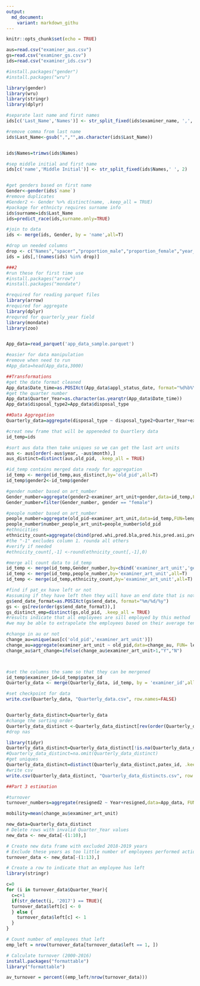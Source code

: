 ```yaml
---
output:
  md_document:
    variant: markdown_githu
---
```


```r
knitr::opts_chunk$set(echo = TRUE)
```

```r
aus=read.csv("examiner_aus.csv")
gs=read.csv("examiner_gs.csv")
ids=read.csv("examiner_ids.csv")

#install.packages("gender")
#install.packages("wru")
```

```r
library(gender)
library(wru)
library(stringr)
library(dplyr)

#separate last name and first names
ids[c('Last_Name','Names')] <- str_split_fixed(ids$examiner_name, ',', 2)

#remove comma from last name
ids$Last_Name<-gsub(",","",as.character(ids$Last_Name))


ids$Names=trimws(ids$Names)

#sep middle initial and first name
ids[c('name','Middle Initial')] <- str_split_fixed(ids$Names,' ', 2)


#get genders based on first name
Gender<-gender(ids$`name`)
#remove duplicates
#Gender2 <- Gender %>% distinct(name, .keep_all = TRUE)
#package for ethnicty requires surname info
ids$surname=ids$Last_Name
ids=predict_race(ids,surname.only=TRUE)

#join to data
ids <- merge(ids, Gender, by = 'name',all=T)

#drop un needed columns
drop <- c("Names","spacer","proportion_male","proportion_female","year_min","year_max")
ids = ids[,!(names(ids) %in% drop)]
```

```r
###2
#run these for first time use
#install.packages("arrow")
#install.packages("mondate")

#required for reading parquet files
library(arrow)
#required for aggregate
library(dplyr)
#requred for quarterly_year field
library(mondate)
library(zoo)


App_data=read_parquet('app_data_sample.parquet')

#easier for data manipulation
#remove when need to run
#App_data=head(App_data,3000)
```


```r
##Transformations
#get the date format cleaned
App_data$Date_time=as.POSIXct(App_data$appl_status_date, format="%d%b%Y %H:%M:%S")
#get the quarter number
App_data$Quarter_Year=as.character(as.yearqtr(App_data$Date_time))
App_data$disposal_type2=App_data$disposal_type

##Data Aggregation
Quarterly_data=aggregate(disposal_type ~ disposal_type2+Quarter_Year+examiner_id,data=App_data, FUN= length)

#creat new frame that will be appeneded to Quartlery data
id_temp=ids

#sort aus data then take uniques so we can get the last art units
aus <- aus[order(-aus$year, -aus$month),] 
aus_distinct=distinct(aus,old_pid, .keep_all = TRUE)

#id_temp contains merged data ready for aggregation
id_temp <- merge(id_temp,aus_distinct,by='old_pid',all=T)
id_temp$gender2<-id_temp$gender

#gender number based on art_number
Gender_number=aggregate(gender2~examiner_art_unit+gender,data=id_temp,FUN=length)
Gender_number=filter(Gender_number, gender == "female")

#people number based on art_number
people_number=aggregate(old_pid~examiner_art_unit,data=id_temp,FUN=length)
people_number$number_people_art_unit=people_number$old_pid
#ethnicities
ethnicity_count=aggregate(cbind(pred.whi,pred.bla,pred.his,pred.asi,pred.oth)~examiner_art_unit,data=id_temp,FUN=sum)
#the "-1" excludes column 1. rounda all others
#verify if needed
#ethnicity_count[,-1] <-round(ethnicity_count[,-1],0)

#merge all count data to id_temp
id_temp <- merge(id_temp,Gender_number,by=cbind('examiner_art_unit','gender'),all=T)
id_temp <- merge(id_temp,people_number,by='examiner_art_unit',all=T)
id_temp <- merge(id_temp,ethnicity_count,by='examiner_art_unit',all=T)

#find if pat_ex have left or not
#assuming if they have left then they will have an end date that is not NA
gs$end_date_format=as.POSIXct(gs$end_date, format="%m/%d/%y")
gs <- gs[rev(order(gs$end_date_format)),] 
gs_distinct_emp=distinct(gs,old_pid, .keep_all = TRUE)
#results indicate that all employees are sill employed by this method
#we may be able to extrapolate the employees based on their average tenue or regular promotion cycles. 

#change in au or not
change_au=unique(aus[c('old_pid','examiner_art_unit')])
change_au=aggregate(examiner_art_unit ~ old_pid,data=change_au, FUN= length)
change_au$art_change=ifelse(change_au$examiner_art_unit>1,"Y","N")



#set the columns the same so that they can be mergened
id_temp$examiner_id=id_temp$patex_id
Quarterly_data <- merge(Quarterly_data, id_temp, by = 'examiner_id',all=T)

#set checkpoint for data
write.csv(Quarterly_data, "Quarterly_data.csv", row.names=FALSE)


Quarterly_data_distinct=Quarterly_data
#change the sorting order
Quarterly_data_distinct <-Quarterly_data_distinct[rev(order(Quarterly_data_distinct$Quarter_Year)),] 
#drop nas

library(tidyr)
Quarterly_data_distinct=Quarterly_data_distinct[!is.na(Quarterly_data_distinct$Quarter_Year),]
#Quarterly_data_distinct=na.omit(Quarterly_data_distinct)
#get uniques
Quarterly_data_distinct=distinct(Quarterly_data_distinct,patex_id, .keep_all = TRUE)
#write csv
write.csv(Quarterly_data_distinct, "Quarterly_data_distincts.csv", row.names=FALSE)

```


```r

##Part 3 estimation

#turnover
turnover_numbers=aggregate(resigned2 ~ Year+resigned,data=App_data, FUN= length)

mobility=mean(change_au$examiner_art_unit)


```

```r
new_data=Quarterly_data_distinct
# Delete rows with invalid Quarter_Year values
new_data <- new_data[-(1:10),]

# Create new data frame with excluded 2018-2019 years
# Exclude these years as too little number of employees performed actions in 2018-2019
turnover_data <- new_data[-(1:13),]

# Create a row to indicate that an employee has left
library(stringr)

c=0
for (i in turnover_data$Quarter_Year){
  c=c+1
  if(str_detect(i, '2017') == TRUE){
  turnover_data$left[c] <- 0
  } else {
    turnover_data$left[c] <- 1
  }
}

# Count number of employees that left
emp_left = nrow(turnover_data[turnover_data$left == 1, ])

# Calculate turnover (2000-2016)
install.packages("formattable") 
library("formattable")

av_turnover = percent((emp_left/nrow(turnover_data)))
```


